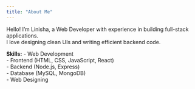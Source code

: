 ```yaml
---
title: "About Me"
---
```


Hello! I’m Linisha, a Web Developer with experience in building full-stack applications.\
I love designing clean UIs and writing efficient backend code.

**Skills:** - Web Development\
- Frontend (HTML, CSS, JavaScript, React)\
- Backend (Node.js, Express)\
- Database (MySQL, MongoDB)\
- Web Designing

